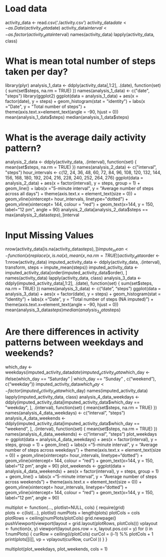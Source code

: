 # Load data

activity_data <- read.csv('./activity.csv')
activity_data$date <- as.Date(activity_data$date)
activity_data$interval <- as.factor(activity_data$interval)
names(activity_data)
lapply(activity_data, class)

# What is mean total number of steps taken per day?
library(plyr)
analysis_1_data <- ddply(activity_data[,1:2], .(date), function(set) { sum(set$steps, na.rm = TRUE) })
names(analysis_1_data) <- c("date", "steps")
library(ggplot2)
ggplot(data = analysis_1_data) + aes(x = factor(date), y = steps) + geom_histogram(stat = "identity") + labs(x ="Date", y = "Total number of steps") + theme(axis.text.x=element_text(angle = -90, hjust = 0))
mean(analysis_1_data$steps)
median(analysis_1_data$steps)

# What is the average daily activity pattern?
analysis_2_data <- ddply(activity_data, .(interval), function(set) { mean(set$steps, na.rm = TRUE) })
names(analysis_2_data) <- c("interval", "steps")
hour_intervals <- c(12, 24, 36, 48, 60, 72, 84, 96, 108, 120, 132, 144, 156, 168, 180, 192, 204, 216, 228, 240, 252, 264, 276)
ggplot(data = analysis_2_data) + aes(x = factor(interval), y = steps, group = 1) + geom_line() + labs(x ="5-minute interval", y = "Average number of steps across all days") + theme(axis.text.x = element_text(size = 0)) + geom_vline(xintercept= hour_intervals, linetype="dotted") + geom_vline(xintercept= 144, colour = "red") + geom_text(x=144, y = 150, label="12 pm", angle = 90)
analysis_2_data[analysis_2_data$steps == max(analysis_2_data$steps), ]$interval

# Input Missing Values
nrow(activity_data[is.na(activity_data$steps), ])
impute_mean <- function(x) {
 replace(x, is.na(x), mean(x, na.rm = TRUE))
}
activity_data$order <- 1:nrow(activity_data)
imputed_activity_data <- ddply(activity_data, .(interval), transform, steps = impute_mean(steps))
imputed_activity_data <- imputed_activity_data[order(imputed_activity_data$order), ]
names(activity_data)
lapply(activity_data, class)
analysis_3_data <- ddply(imputed_activity_data[,1:2], .(date), function(set) { sum(set$steps, na.rm = TRUE) })
names(analysis_3_data) <- c("date", "steps")
ggplot(data = analysis_3_data) + aes(x = factor(date), y = steps) + geom_histogram(stat = "identity") + labs(x ="Date", y = "Total number of steps (NA imputed)") + theme(axis.text.x=element_text(angle = -90, hjust = 0))
mean(analysis_3_data$steps)
median(analysis_3_data$steps)


# Are there differences in activity patterns between weekdays and weekends?

which_day <- weekdays(imputed_activity_data$date)
imputed_activity_data$which_day <- ifelse(which_day == "Saturday" | which_day == "Sunday" , c("weekend"), c("weekday"))
imputed_activity_data$which_day <- factor(imputed_activity_data$which_day)
names(imputed_activity_data)
lapply(imputed_activity_data, class)
analysis_4_data_weekdays <- ddply(imputed_activity_data[imputed_activity_data$which_day == "weekday", ], .(interval), function(set) { mean(set$steps, na.rm = TRUE) })
names(analysis_4_data_weekdays) <- c("interval", "steps")
analysis_4_data_weekends <- ddply(imputed_activity_data[imputed_activity_data$which_day == "weekend", ], .(interval), function(set) { mean(set$steps, na.rm = TRUE) })
names(analysis_4_data_weekends) <- c("interval", "steps")
plot_weekdays <- ggplot(data = analysis_4_data_weekdays) + aes(x = factor(interval), y = steps, group = 1) + geom_line() + labs(x ="5-minute interval", y = "Average number of steps across weekdays") + theme(axis.text.x = element_text(size = 0)) + geom_vline(xintercept= hour_intervals, linetype="dotted") + geom_vline(xintercept= 144, colour = "red") + geom_text(x=144, y = 150, label="12 pm", angle = 90)
plot_weekends <- ggplot(data = analysis_4_data_weekends) + aes(x = factor(interval), y = steps, group = 1) + geom_line() + labs(x ="5-minute interval", y = "Average number of steps across weekends") + theme(axis.text.x = element_text(size = 0)) + geom_vline(xintercept= hour_intervals, linetype="dotted") + geom_vline(xintercept= 144, colour = "red") + geom_text(x=144, y = 150, label="12 pm", angle = 90)

multiplot <- function(..., plotlist=NULL, cols) {
require(grid)  
plots <- c(list(...), plotlist)
numPlots = length(plots)
plotCols = cols                          
plotRows = ceiling(numPlots/plotCols)
grid.newpage()
pushViewport(viewport(layout = grid.layout(plotRows, plotCols)))
vplayout <- function(x, y)
viewport(layout.pos.row = x, layout.pos.col = y)
for (i in 1:numPlots) {
    	curRow = ceiling(i/plotCols)
    	curCol = (i-1) %% plotCols + 1
    	print(plots[[i]], vp = vplayout(curRow, curCol ))
  	}
 }

multiplot(plot_weekdays, plot_weekends, cols = 1)
